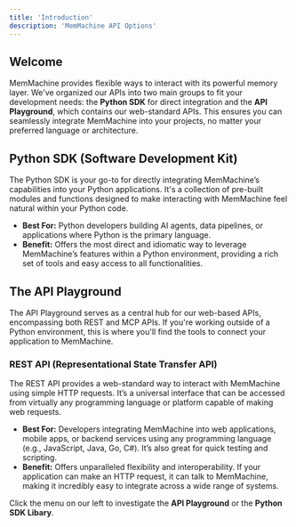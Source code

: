 ```yaml
---
title: 'Introduction'
description: 'MemMachine API Options'
---
```


## Welcome

MemMachine provides flexible ways to interact with its powerful memory layer. We've organized our APIs into two main groups to fit your development needs: the **Python SDK** for direct integration and the **API Playground**, which contains our web-standard APIs. This ensures you can seamlessly integrate MemMachine into your projects, no matter your preferred language or architecture.

## Python SDK (Software Development Kit)

The Python SDK is your go-to for directly integrating MemMachine’s capabilities into your Python applications. It's a collection of pre-built modules and functions designed to make interacting with MemMachine feel natural within your Python code.

- **Best For:** Python developers building AI agents, data pipelines, or applications where Python is the primary language.
- **Benefit:** Offers the most direct and idiomatic way to leverage MemMachine’s features within a Python environment, providing a rich set of tools and easy access to all functionalities.

## The API Playground

The API Playground serves as a central hub for our web-based APIs, encompassing both REST and MCP APIs. If you're working outside of a Python environment, this is where you'll find the tools to connect your application to MemMachine.

### REST API (Representational State Transfer API) 

 The REST API provides a web-standard way to interact with MemMachine using simple HTTP requests. It’s a universal interface that can be accessed from virtually any programming language or platform capable of making web requests. 

 - **Best For:** Developers integrating MemMachine into web applications, mobile apps, or backend services using any programming language (e.g., JavaScript, Java, Go, C#). It’s also great for quick testing and scripting. 
 - **Benefit:** Offers unparalleled flexibility and interoperability. If your application can make an HTTP request, it can talk to MemMachine, making it incredibly easy to integrate across a wide range of systems.

Click the menu on our left to investigate the **API Playground** or the **Python SDK Libary**.
